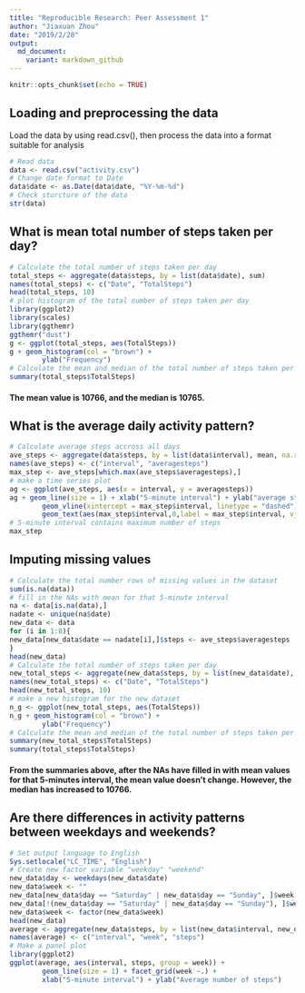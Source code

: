 ---
title: "Reproducible Research: Peer Assessment 1"
author: "Jiaxuan Zhou"
date: "2019/2/28"
output:
  md_document:
    variant: markdown_github
---

```{r setup, include=FALSE}
knitr::opts_chunk$set(echo = TRUE)
```

## Loading and preprocessing the data

Load the data by using read.csv(), then process the data into a format suitable for analysis

```{r, echo=TRUE}
# Read data
data <- read.csv("activity.csv")
# Change date format to Date
data$date <- as.Date(data$date, "%Y-%m-%d")
# Check sturcture of the data
str(data)
```

## What is mean total number of steps taken per day?

```{r, echo=TRUE}
# Calculate the total number of steps taken per day
total_steps <- aggregate(data$steps, by = list(data$date), sum)
names(total_steps) <- c("Date", "TotalSteps")
head(total_steps, 10)
# plot histogram of the total number of steps taken per day
library(ggplot2)
library(scales)
library(ggthemr)
ggthemr("dust")
g <- ggplot(total_steps, aes(TotalSteps))
g + geom_histogram(col = "brown") +
        ylab("Frequency")
# Calculate the mean and median of the total number of steps taken per day
summary(total_steps$TotalSteps)
```

#### The mean value is 10766, and the median is 10765.

## What is the average daily activity pattern?

```{r, echo=TRUE}
# Calculate average steps accross all days
ave_steps <- aggregate(data$steps, by = list(data$interval), mean, na.rm = TRUE)
names(ave_steps) <- c("interval", "averagesteps")
max_step <- ave_steps[which.max(ave_steps$averagesteps),]
# make a time series plot
ag <- ggplot(ave_steps, aes(x = interval, y = averagesteps))
ag + geom_line(size = 1) + xlab("5-minute interval") + ylab("average steps across all days") +
        geom_vline(xintercept = max_step$interval, linetype = "dashed") +
        geom_text(aes(max_step$interval,0,label = max_step$interval, vjust = -1))
# 5-minute interval contains maximum number of steps
max_step
```

## Imputing missing values

```{r, echo = TRUE}
# Calculate the total number rows of missing values in the dataset
sum(is.na(data))
# fill in the NAs with mean for that 5-minute interval
na <- data[is.na(data),]
nadate <- unique(na$date)
new_data <- data
for (i in 1:8){
new_data[new_data$date == nadate[i],]$steps <- ave_steps$averagesteps
}
head(new_data)
# Calculate the total number of steps taken per day
new_total_steps <- aggregate(new_data$steps, by = list(new_data$date), sum)
names(new_total_steps) <- c("Date", "TotalSteps")
head(new_total_steps, 10)
# make a new histogram for the new dataset
n_g <- ggplot(new_total_steps, aes(TotalSteps))
n_g + geom_histogram(col = "brown") +
        ylab("Frequency")
# Calculate the mean and median of the total number of steps taken per day
summary(new_total_steps$TotalSteps)
summary(total_steps$TotalSteps)
```
#### From the summaries above, after the NAs have filled in with mean values for that 5-minutes interval, the mean value doesn't change. However, the median has increased to 10766.

## Are there differences in activity patterns between weekdays and weekends?
```{r, echo = TRUE}
# Set output language to English
Sys.setlocale("LC_TIME", "English")
# Create new factor variable "weekday" "weekend"
new_data$day <- weekdays(new_data$date)
new_data$week <- ""
new_data[new_data$day == "Saturday" | new_data$day == "Sunday", ]$week <- "weekend"
new_data[!(new_data$day == "Saturday" | new_data$day == "Sunday"), ]$week <- "weekday"
new_data$week <- factor(new_data$week)
head(new_data)
average <- aggregate(new_data$steps, by = list(new_data$interval, new_data$week), mean)
names(average) <- c("interval", "week", "steps")
# Make a panel plot
library(ggplot2)
ggplot(average, aes(interval, steps, group = week)) +
        geom_line(size = 1) + facet_grid(week ~.) + 
        xlab("5-minute interval") + ylab("Average number of steps")
```